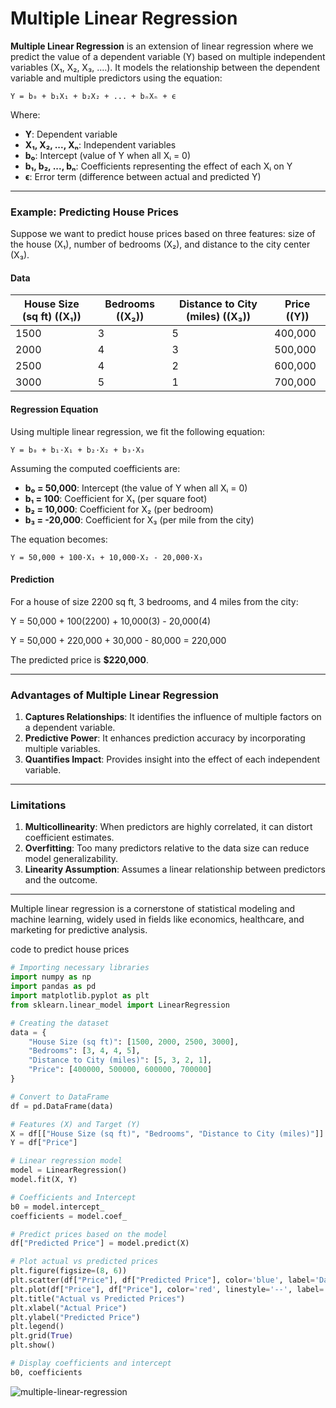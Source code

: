 # Multiple Linear Regression

**Multiple Linear Regression** is an extension of linear regression where we predict the value of a dependent variable (Y) based on multiple independent variables (X₁, X₂, X₃, ....). It models the relationship between the dependent variable and multiple predictors using the equation:

```
Y = b₀ + b₁X₁ + b₂X₂ + ... + bₙXₙ + ϵ
```

Where:

- **Y**: Dependent variable
- **X₁, X₂, ..., Xₙ**: Independent variables
- **b₀**: Intercept (value of Y when all Xᵢ = 0)
- **b₁, b₂, ..., bₙ**: Coefficients representing the effect of each Xᵢ on Y
- **ϵ**: Error term (difference between actual and predicted Y)

---

### Example: Predicting House Prices

Suppose we want to predict house prices based on three features: size of the house (X₁), number of bedrooms (X₂), and distance to the city center (X₃).

#### Data

| House Size (sq ft) ((X₁)) | Bedrooms ((X₂)) | Distance to City (miles) ((X₃)) | Price ((Y)) |
| ------------------------- | --------------- | ------------------------------- | ----------- |
| 1500                      | 3               | 5                               | 400,000     |
| 2000                      | 4               | 3                               | 500,000     |
| 2500                      | 4               | 2                               | 600,000     |
| 3000                      | 5               | 1                               | 700,000     |

#### Regression Equation

Using multiple linear regression, we fit the following equation:

```plaintext
Y = b₀ + b₁·X₁ + b₂·X₂ + b₃·X₃
```

Assuming the computed coefficients are:

- **b₀ = 50,000**: Intercept (the value of Y when all Xᵢ = 0)
- **b₁ = 100**: Coefficient for X₁ (per square foot)
- **b₂ = 10,000**: Coefficient for X₂ (per bedroom)
- **b₃ = -20,000**: Coefficient for X₃ (per mile from the city)

The equation becomes:

```
Y = 50,000 + 100·X₁ + 10,000·X₂ - 20,000·X₃
```

#### Prediction

For a house of size 2200 sq ft, 3 bedrooms, and 4 miles from the city:

Y = 50,000 + 100(2200) + 10,000(3) - 20,000(4)

Y = 50,000 + 220,000 + 30,000 - 80,000 = 220,000

The predicted price is **$220,000**.

---

### Advantages of Multiple Linear Regression

1. **Captures Relationships**: It identifies the influence of multiple factors on a dependent variable.
2. **Predictive Power**: It enhances prediction accuracy by incorporating multiple variables.
3. **Quantifies Impact**: Provides insight into the effect of each independent variable.

---

### Limitations

1. **Multicollinearity**: When predictors are highly correlated, it can distort coefficient estimates.
2. **Overfitting**: Too many predictors relative to the data size can reduce model generalizability.
3. **Linearity Assumption**: Assumes a linear relationship between predictors and the outcome.

---

Multiple linear regression is a cornerstone of statistical modeling and machine learning, widely used in fields like economics, healthcare, and marketing for predictive analysis.

code to predict house prices

```python
# Importing necessary libraries
import numpy as np
import pandas as pd
import matplotlib.pyplot as plt
from sklearn.linear_model import LinearRegression

# Creating the dataset
data = {
    "House Size (sq ft)": [1500, 2000, 2500, 3000],
    "Bedrooms": [3, 4, 4, 5],
    "Distance to City (miles)": [5, 3, 2, 1],
    "Price": [400000, 500000, 600000, 700000]
}

# Convert to DataFrame
df = pd.DataFrame(data)

# Features (X) and Target (Y)
X = df[["House Size (sq ft)", "Bedrooms", "Distance to City (miles)"]]
Y = df["Price"]

# Linear regression model
model = LinearRegression()
model.fit(X, Y)

# Coefficients and Intercept
b0 = model.intercept_
coefficients = model.coef_

# Predict prices based on the model
df["Predicted Price"] = model.predict(X)

# Plot actual vs predicted prices
plt.figure(figsize=(8, 6))
plt.scatter(df["Price"], df["Predicted Price"], color='blue', label='Data points')
plt.plot(df["Price"], df["Price"], color='red', linestyle='--', label='Perfect Prediction Line')
plt.title("Actual vs Predicted Prices")
plt.xlabel("Actual Price")
plt.ylabel("Predicted Price")
plt.legend()
plt.grid(True)
plt.show()

# Display coefficients and intercept
b0, coefficients
```

![multiple-linear-regression](/img/machine-learning/multiple-linear-regression.png)

